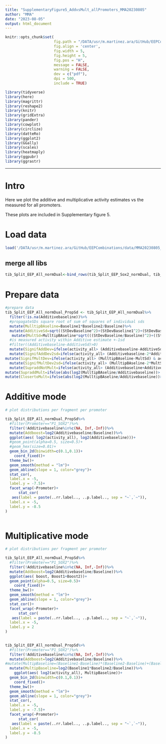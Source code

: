 ```yaml
---
title: "SupplementaryFigure5_AddvsMult_allPromoters_MMA20230805"
author: "MMA"
date: "2023-08-05"
output: html_document
---
```

```r
knitr::opts_chunk$set(
                      fig.path = "/DATA/usr/m.martinez.ara/GitHub/EEPCombinations/Rproj/",
                      fig.align = 'center', 
                      fig.width = 5, 
                      fig.height = 5,
                      fig.pos = "H",
                      message = FALSE,
                      warning = FALSE,
                      dev = c("pdf"),
                      dpi = 500,
                      include = TRUE)


```

```r
library(tidyverse)
library(here)
library(magrittr)
library(reshape2)
library(knitr)
library(gridExtra)
library(pander)
library(cowplot)
library(circlize)
library(datteRo)
library(ggplot2)
library(GGally)
library(scales)
library(heatmaply)
library(ggpubr)
library(ggrastr)
```

--- 

# Intro

Here we plot the additive and multiplicative activity estimates vs the measured for all promoters.

These plots are included in Supplementary figure 5.

# Load data

```r
load('/DATA/usr/m.martinez.ara/GitHub/EEPCombinations/data/MMA20230805_EEP_Norm.RData')
```

## merge all libs

```r

tib_Split_EEP_All_normDual<-bind_rows(tib_Split_EEP_Sox2_normDual, tib_Split_EEP_Klf2_normDual, tib_Split_EEP_Otx2_normDual, tib_Split_EEP_FGF5_normDual, tib_Split_EEP_Lefty1_normDual, tib_Split_EEP_Nanog_normDual, tib_Split_EEP_P14_normDual, tib_Split_EEP_Tbx3_normDual)
```



# Prepare data
```r
#prepare data
tib_Split_EEP_All_normDual_PropSd <- tib_Split_EEP_All_normDual%>%
  filter(!is.na(Additivebaseline))%>%
  #propagateSDs square root of sum of squares of individual sds
  mutate(MulltipBAseline=Baseline1*Baseline2/Baseline)%>%
  mutate(AdditiveSd=sqrt((StDevBaseline^2)+(StDevBaseline1^2)+(StDevBaseline2^2)))%>%
   mutate(MultSd=MulltipBAseline*sqrt(((StDevBaseline/Baseline)^2)+((StDevBaseline1/Baseline1)^2)+((StDevBaseline2/Baseline2)^2)))%>%
  #is measured activity within Additive estimate +-1sd
  #filter((Additivebaseline-AdditiveSd)>0)
  mutate(SignifAddDev=ifelse(activity_all> (Additivebaseline-AdditiveSd) & activity_all< (Additivebaseline+AdditiveSd),"No", "Yes"))%>%
  mutate(SignifAddDev2sd=ifelse(activity_all> (Additivebaseline-2*AdditiveSd) & activity_all< (Additivebaseline+2*AdditiveSd),"No", "Yes"))%>%
mutate(SignifMultDev=ifelse(activity_all> (MulltipBAseline-MultSd) & activity_all< (MulltipBAseline+MultSd),"No", "Yes"))%>%
  mutate(SignifMultDev2sd=ifelse(activity_all> (MulltipBAseline-2*MultSd) & activity_all< (MulltipBAseline+2*MultSd),"No", "Yes"))%>%
  mutate(SupraddNotMult=ifelse(activity_all> (Additivebaseline+AdditiveSd) & activity_all< (MulltipBAseline),"Yes", "No"))%>%
mutate(SupraddMult=ifelse(abs(log2(MulltipBAseline/Additivebaseline))> 0.5 & activity_all> (MulltipBAseline),"Yes", "No"))%>%
mutate(ClosertoMult=ifelse(abs(log2(MulltipBAseline/Additivebaseline))> 0.5 & abs(activity_add-Additivebaseline)>abs(activity_all-MulltipBAseline),"Yes", "No"))

```

# Additive mode

```r
# plot distributions per fragment per promoter

tib_Split_EEP_All_normDual_PropSd%>%
  #filter(Promoter=="P1_SOX2")%>%
  filter(!Additivebaseline%in%c(NA, Inf,-Inf))%>%
  mutate(Addboost=log2(Additivebaseline/Baseline))%>%
  ggplot(aes( log2(activity_all), log2(Additivebaseline)))+
  #geom_point(alpha=0.5, size=0.5)+
  #geom_hex(size=0.01)+
  geom_bin_2d(binwidth=c(0.1,0.1))+
    coord_fixed()+
  theme_bw()+
  geom_smooth(method = "lm")+
  geom_abline(slope = 1, color="grey")+
  stat_cor(,
  label.x = -5,
  label.y = -7.5)+
  facet_wrap(~Promoter)+
      stat_cor(
   aes(label = paste(..rr.label.., ..p.label.., sep = "~`,`~")),
  label.x = -5,
  label.y = -8.5
)
  
```

# Multiplicative mode

```r
# plot distributions per fragment per promoter

tib_Split_EEP_All_normDual_PropSd%>%
  #filter(Promoter=="P1_SOX2")%>%
  filter(!Additivebaseline%in%c(NA, Inf,-Inf))%>%
  mutate(Addboost=log2(Additivebaseline/Baseline))%>%
  ggplot(aes( boost, Boost1+Boost2))+
  geom_point(alpha=0.5, size=0.5)+
    coord_fixed()+
  theme_bw()+
  geom_smooth(method = "lm")+
  geom_abline(slope = 1, color="grey")+
  stat_cor()+
  facet_wrap(~Promoter)+
      stat_cor(
   aes(label = paste(..rr.label.., ..p.label.., sep = "~`,`~")),
  label.x = -5,
  label.y = 2
)
  

tib_Split_EEP_All_normDual_PropSd%>%
  #filter(Promoter=="P1_SOX2")%>%
  filter(!Additivebaseline%in%c(NA, Inf,-Inf))%>%
  mutate(Addboost=log2(Additivebaseline/Baseline))%>%
#mutate(MultipBaseline=(Baseline1-Baseline)*(Baseline2-Baseline)+(Baseline))%>%
  mutate(MultipBaseline=log2(Baseline1*Baseline2/Baseline))%>%
    ggplot(aes( log2(activity_all), MultipBaseline))+
  geom_bin_2d(binwidth=c(0.1,0.1))+
    coord_fixed()+
  theme_bw()+
  geom_smooth(method = "lm")+
  geom_abline(slope = 1, color="grey")+
  stat_cor(,
  label.x = -5,
  label.y = -7.5)+
  facet_wrap(~Promoter)+
      stat_cor(
   aes(label = paste(..rr.label.., ..p.label.., sep = "~`,`~")),
  label.x = -5,
  label.y = -8.5
)
  
```